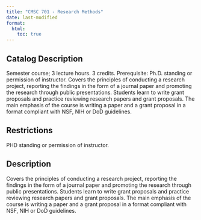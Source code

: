 ```yaml
---
title: "CMSC 701 - Research Methods"
date: last-modified
format:
  html:
    toc: true
---
```


## Catalog Description

Semester course; 3 lecture hours. 3 credits. Prerequisite: Ph.D. standing or permission of instructor. Covers the principles of conducting a research project, reporting the findings in the form of a journal paper and promoting the research through public presentations. Students learn to write grant proposals and practice reviewing research papers and grant proposals. The main emphasis of the course is writing a paper and a grant proposal in a format compliant with NSF, NIH or DoD guidelines.


## Restrictions
 
PHD standing or permission of instructor.

## Description

Covers the principles of conducting a research project, reporting the findings in the form of a journal paper and promoting the research through public presentations. Students learn to write grant proposals and practice reviewing research papers and grant proposals. The main emphasis of the course is writing a paper and a grant proposal in a format compliant with NSF, NIH or DoD guidelines.


